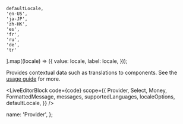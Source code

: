 

    defaultLocale,
    'en-US',
    'ja-JP',
    'zh-HK',
    'es',
    'fr',
    'ru',
    'de',
    'tr'
].map((locale) => ({
   value: locale,
   label: locale,
 }));

Provides contextual data such as translations to components. See the [usage guide](https://transferwise.github.io/neptune-web/branch/i18y/about/Setup#usage) for more.

<LiveEditorBlock
  code={code}
  scope={{
    Provider,
    Select,
    Money,
    FormattedMessage,
    messages,
    supportedLanguages,
    localeOptions,
    defaultLocale,
  }}
/>
<GeneratePropsTable componentName="Provider" />

  name: 'Provider',
};
